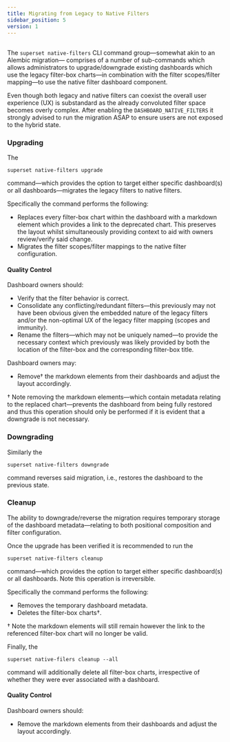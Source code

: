 ```yaml
---
title: Migrating from Legacy to Native Filters
sidebar_position: 5
version: 1
---
```


##

The `superset native-filters` CLI command group—somewhat akin to an Alembic migration—
comprises of a number of sub-commands which allows administrators to upgrade/downgrade
existing dashboards which use the legacy filter-box charts—in combination with the
filter scopes/filter mapping—to use the native filter dashboard component.

Even though both legacy and native filters can coexist the overall user experience (UX)
is substandard as the already convoluted filter space becomes overly complex. After
enabling the `DASHBOARD_NATIVE_FILTERS` it strongly advised to run the migration ASAP to
ensure users are not exposed to the hybrid state.

### Upgrading

The

```
superset native-filters upgrade
```

command—which provides the option to target either specific dashboard(s) or all
dashboards—migrates the legacy filters to native filters.

Specifically the command performs the following:

- Replaces every filter-box chart within the dashboard with a markdown element which
provides a link to the deprecated chart. This preserves the layout whilst simultaneously
providing context to aid with owners review/verify said change.
- Migrates the filter scopes/filter mappings to the native filter configuration.

#### Quality Control

Dashboard owners should:

- Verify that the filter behavior is correct.
- Consolidate any conflicting/redundant filters—this previously may not have been
obvious given the embedded nature of the legacy filters and/or the non-optimal UX of the
legacy filter mapping (scopes and immunity).
- Rename the filters—which may not be uniquely named—to provide the necessary context
which previously was likely provided by both the location of the filter-box and the
corresponding filter-box title.

Dashboard owners may:

- Remove† the markdown elements from their dashboards and adjust the layout accordingly.

† Note removing the markdown elements—which contain metadata relating to the replaced
chart—prevents the dashboard from being fully restored and thus this operation should
only be performed if it is evident that a downgrade is not necessary.

### Downgrading

Similarly the

```
superset native-filters downgrade
```

command reverses said migration, i.e., restores the dashboard to the previous state.


### Cleanup

The ability to downgrade/reverse the migration requires temporary storage of the
dashboard metadata—relating to both positional composition and filter configuration.

Once the upgrade has been verified it is recommended to run the

```
superset native-filters cleanup
```

command—which provides the option to target either specific dashboard(s) or all
dashboards. Note this operation is irreversible.

Specifically the command performs the following:

- Removes the temporary dashboard metadata.
- Deletes the filter-box charts†.

† Note the markdown elements will still remain however the link to the referenced filter-box
chart will no longer be valid.

Finally, the

```
superset native-filers cleanup --all
```

command will additionally delete all filter-box charts, irrespective of whether they
were ever associated with a dashboard.

#### Quality Control

Dashboard owners should:

- Remove the markdown elements from their dashboards and adjust the layout accordingly.
